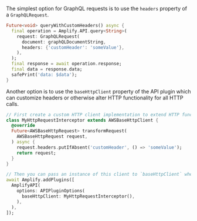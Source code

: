 The simplest option for GraphQL requests is to use the `headers` property of a `GraphQLRequest`.

```dart
Future<void> queryWithCustomHeaders() async {
  final operation = Amplify.API.query<String>(
    request: GraphQLRequest(
      document: graphQLDocumentString,
      headers: {'customHeader': 'someValue'},
    ),
  );
  final response = await operation.response;
  final data = response.data;
  safePrint('data: $data');
}
```

Another option is to use the `baseHttpClient` property of the API plugin which can customize headers or otherwise alter HTTP functionality for all HTTP calls.

```dart
// First create a custom HTTP client implementation to extend HTTP functionality.
class MyHttpRequestInterceptor extends AWSBaseHttpClient {
  @override
  Future<AWSBaseHttpRequest> transformRequest(
    AWSBaseHttpRequest request,
  ) async {
    request.headers.putIfAbsent('customHeader', () => 'someValue');
    return request;
  }
}

// Then you can pass an instance of this client to `baseHttpClient` when you configure Amplify.
await Amplify.addPlugins([
  AmplifyAPI(
    options: APIPluginOptions(
      baseHttpClient: MyHttpRequestInterceptor(),
    ),
  ),
]);
```
